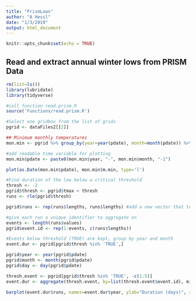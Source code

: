 ```yaml
---
title: "PrismLows"
author: "A Hessl"
date: "1/3/2019"
output: html_document
---
```


```r
knitr::opts_chunk$set(echo = TRUE)
```

## Read and extract annual winter lows from PRISM Data



```r
rm(list=ls())
library(lubridate)
library(tidyverse)
```

```r
#call function read.prism.R
source('Functions/read.prism.R')
```

```r
#Select one gridbox from the list of grids
pgrid <- dataFiles2[[2]]

## Minimum monthly temperatures
mon.min <- pgrid %>% group_by(year=year(pdate), month=month(pdate)) %>% summarize(m.min=min(tmin))

#add readable time variable for plotting
mon.min$pdate <- paste0(mon.min$year, "-", mon.min$month, "-1")
```

```r
plot(as.Date(mon.min$pdate), mon.min$m.min, type='l')
```

```r
#Find duration of the low below a critical threshold
thresh <- -2
pgrid$thresh <- pgrid$tmax < thresh
runs <- rle(pgrid$thresh)

pgrid$runs <- rep(runs$lengths, runs$lengths) #add a new vector that tells the lengths and positions of the runs

#give each run a unique identifier to aggregate on
events <- length(runs$values)
pgrid$event.id <- rep(1:events, c(runs$lengths))
```

```r
#Events below threshold (TRUE) are kept, group by year and month
event.dur <- pgrid[pgrid$thresh %in% 'TRUE',] 

pgrid$year <- year(pgrid$pdate)
pgrid$month <- month(pgrid$pdate)
pgrid$day <- day(pgrid$pdate)

thresh.event <- pgrid[pgrid$thresh %in% 'TRUE', -c(1:5)] 
event.dur <- aggregate(thresh.event, by=list(thresh.event$event.id), min)

```


```r
barplot(event.dur$runs, names=event.dur$year, ylab="Duration (days)", xlab="Year")


```